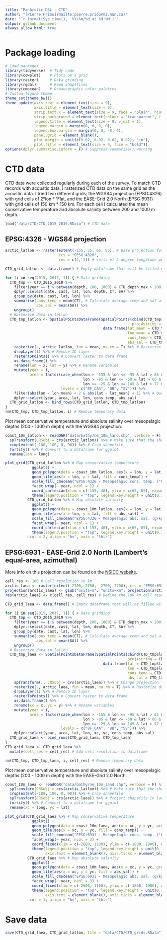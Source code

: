 ```yaml
---
title: "PanArctic DSL - CTD"
author: "[Pierre Priou](mailto:pierre.priou@mi.mun.ca)"
date: "`r format(Sys.time(), '%Y/%m/%d at %H:%M')`"
output: github_document
always_allow_html: true
---
```


# Package loading

```r
# Load packages
library(tidyverse)  # Tidy code
library(cowplot)    # Plots on a grid
library(raster)     # Data gridding
library(rgdal)      # Read shapefiles
library(cmocean)    # Oceanographic color palettes
# Custom figure theme
theme_set(theme_bw())
theme_update(axis.text = element_text(size = 9),
             axis.title = element_text(size = 9),
             strip.text.x = element_text(size = 9, face = "plain", hjust = 0.5),
             strip.background = element_rect(colour = "transparent", fill = "transparent"),
             legend.title = element_text(size = 9, vjust = 1),
             legend.margin = margin(0, 0, 0, 0),
             legend.box.margin = margin(0, 0, -8, 0),
             panel.grid = element_blank(), 
             plot.margin = unit(c(0.02, 0.02, 0.02, 0.02), "in"),
             plot.title = element_text(size = 9, face = "bold"))
options(dplyr.summarise.inform = F) # Suppress summarise() warning
```

# CTD data

CTD data were collected regularly during each of the survey. To match CTD records with acoustic data, I rasterized CTD data on the same grid as the acoustic data. I tried two different grids; the WGS84 projection (EPSG:4326) with grid cells of 2°lon * 1°lat, and the EASE-Grid 2.0 North (EPSG:6931) with grid cells of 150 km * 150 km. For each cell I calculated the mean conservative temperature and absolute salinity between 200 and 1000 m depth.

```r
load("data/CTD/CTD_2015_2019.RData") # CTD data
```

## EPSG:4326 - WGS84 projection 

```r
arctic_latlon <- raster(extent(-155, 35, 66, 85), # Base projection for acoustic and CTD data
                        crs = "EPSG:4326", 
                        res = c(2, 1)) # cells of 2 degree longitude per 1 degree latitude

CTD_grid_latlon <- data.frame() # Empty dataframe that will be filled with gridded CTD data

for (i in seq(2015, 2017, 1)) { # Data gridding
  CTD_tmp <- CTD_2015_2019 %>%
    filter(year == i & between(depth, 200, 1000) & CTD_depth_max > 200) %>%
    dplyr::select(date, cast, lat, lon, depth, CT, SA) %>%
    group_by(date, cast, lat, lon) %>%
    summarise(cons_temp = mean(CT), # Calculate average temp and sal at mesopelagic depths
              abs_sal = mean(SA)) %>%
    ungroup()
  # Rasterize data in latlon
  CTD_tmp_latlon <- SpatialPointsDataFrame(SpatialPoints(cbind(CTD_tmp$lon, CTD_tmp$lat), 
                                                         proj4string = CRS("EPSG:4326")),
                                            data.frame(lat_mean = CTD_tmp$lat,
                                                       lon_mean = CTD_tmp$lon,
                                                       cons_temp = CTD_tmp$cons_temp,
                                                       abs_sal = CTD_tmp$abs_sal)) %>%
    rasterize(., arctic_latlon, fun = mean, na.rm = T) %>% # Rasterize data in latlon
    dropLayer(1) %>% # Remove ID layer
    rasterToPoints() %>% # Convert raster to data frame
    as.data.frame() %>%
    rename(lon = x, lat = y) %>% # Rename variables
    mutate(year = i, 
           area = factor(case_when(lon > -155 & lon <= -95 & lat > 65 & lat <= 82 ~ "BF_CAA",
                                   lon > -95 & lon <= -50 & lat > 66 & lat <= 82 ~ "BB",
                                   lon >= -25 & lon <= 145 & lat > 77 & lat <= 90 ~ "SV"),
                         levels = c("BF_CAA", "BB", "SV"))) %>%
    filter(abs(lon - lon_mean) < 2 & abs(lat - lat_mean) < 1) %>% # Quality check
    dplyr::select(year, area, lat, lon, cons_temp, abs_sal)
  CTD_grid_latlon <- bind_rows(CTD_grid_latlon, CTD_tmp_latlon)
}
rm(CTD_tmp, CTD_tmp_latlon, i) # Remove temporary data
```

Plot mean conservative temperature and absolute salinity over mesopelagic depths (200 - 1000 m depth) with the WGS84 projection.

```r
coast_10m_latlon <- readOGR("data/bathy/ne_10m_land.shp", verbose = F) %>% # Coastline in latlon
  spTransform(CRSobj = crs(arctic_latlon)) %>% # Make sure that the shapefile is in the right projection
  crop(extent(-180, 180, 0, 90)) %>% # Crop shapefile
  fortify() %>% # Convert to a dataframe for ggplot
  rename(lon = long)

plot_grid(CTD_grid_latlon %>% # Map conservative temperature
            ggplot() +
            geom_polygon(data = coast_10m_latlon, aes(x = lon, y = lat, group = group), fill = "grey80") +
            geom_tile(aes(x = lon, y = lat, fill = cons_temp)) +
            scale_fill_cmocean("EPSG:4326 - Mesopelagic cons. temp. (°C)", name = "thermal") +
            facet_wrap(~ year, ncol = 1) +
            coord_cartesian(xlim = c(-155, 40), ylim = c(65, 85), expand = F)  +
            theme(legend.position = "top", legend.key.height = unit(0.1, "in"), legend.key.width = unit(0.3, "in")),
          CTD_grid_latlon %>% # Map absolute salinity
            ggplot() +
            geom_polygon(data = coast_10m_latlon, aes(x = lon, y = lat, group = group), fill = "grey80") +
            geom_tile(aes(x = lon, y = lat, fill = abs_sal)) +
            scale_fill_cmocean("EPSG:4326 - Mesopelagic abs. sal. (g/kg)", name = "haline") +
            facet_wrap(~ year, ncol = 1) +
            coord_cartesian(xlim = c(-155, 40), ylim = c(65, 85), expand = F)  +
            theme(legend.position = "top", legend.key.height = unit(0.1, "in"), legend.key.width = unit(0.3, "in")),
          ncol = 2, align = "hv", axis = "tblr")
```

## EPSG:6931 - EASE-Grid 2.0 North (Lambert's equal-area, azimuthal)

More info on this projection can be found on the [NSIDC website](https://nsidc.org/data/ease/).

```r
cell_res <- 100 # Cell resolution in km
arctic_laea <- raster(extent(-2700, 2700, -2700, 2700), crs = "EPSG:6931") # Seaice projection
projection(arctic_laea) <- gsub("units=m", "units=km", projection(arctic_laea)) # Convert proj unit from m to km
res(arctic_laea) <- c(cell_res, cell_res) # Define the 100 km cell resolution

CTD_grid_laea <- data.frame() # Empty dataframe that will be filled with gridded CTD data

for (i in seq(2015, 2017, 1)) { # Data gridding
  CTD_tmp <- CTD_2015_2019 %>%
    filter(year == i & between(depth, 200, 1000) & CTD_depth_max > 200) %>%
    dplyr::select(date, cast, lat, lon, depth, CT, SA) %>%
    group_by(date, cast, lat, lon) %>%
    summarise(cons_temp = mean(CT), # Calculate average temp and sal at mesopelagic depths
              abs_sal = mean(SA)) %>%
    ungroup()
  # Rasterize data in latlon
  CTD_tmp_laea <- SpatialPointsDataFrame(SpatialPoints(cbind(CTD_tmp$lon, CTD_tmp$lat), 
                                                       proj4string = CRS("EPSG:4326")),
                                            data.frame(lat = CTD_tmp$lat,
                                                       lon = CTD_tmp$lon,
                                                       cons_temp = CTD_tmp$cons_temp,
                                                       abs_sal = CTD_tmp$abs_sal)) %>%
    spTransform(., CRSobj = crs(arctic_laea)) %>% # Change projection to EPSG:6931
    rasterize(., arctic_laea, fun = mean, na.rm = T) %>% # Rasterize data in latlon
    dropLayer(1) %>% # Remove ID layer
    rasterToPoints() %>% # Convert raster to data frame
    as.data.frame() %>%
    rename(xc = x, yc = y) %>% # Rename variables
    mutate(year = i, 
           area = factor(case_when(lon > -155 & lon <= -95 & lat > 65 & lat <= 82 ~ "BF_CAA",
                                   lon > -95 & lon <= -50 & lat > 66 & lat <= 82 ~ "BB",
                                   lon >= -25 & lon <= 145 & lat > 77 & lat <= 90 ~ "SV"),
                         levels = c("BF_CAA", "BB", "SV"))) %>%
    dplyr::select(year, area, lat, lon, xc, yc, cons_temp, abs_sal)
  CTD_grid_laea <- bind_rows(CTD_grid_laea, CTD_tmp_laea)
}
CTD_grid_laea <- CTD_grid_laea %>%
  mutate(cell_res = cell_res) # Add cell resolution to dataframe

rm(CTD_tmp, CTD_tmp_laea, i, cell_res) # Remove temporary data
```

Plot mean conservative temperature and absolute salinity over mesopelagic depths (200 - 1000 m depth) with the EASE-Grid 2.0 North. 

```r
coast_10m_laea <- readOGR("data/bathy/ne_10m_land.shp", verbose = F) %>% # Coastline in laea
  spTransform(CRSobj = crs(arctic_latlon)) %>% # Make sure that the shapefile is in the right projection
  crop(extent(-180, 180, 0, 90)) %>% # Crop shapefile
  spTransform(CRSobj = crs(arctic_laea)) %>% # Project shapefile in laea
  fortify() %>% # Convert to a dataframe for ggplot
  rename(xc = long, yc = lat)

plot_grid(CTD_grid_laea %>% # Map conservative temperature
            ggplot() +
            geom_polygon(data = coast_10m_laea, aes(x = xc, y = yc, group = group), fill = "grey80") +
            geom_tile(aes(x = xc, y = yc, fill = cons_temp)) +
            scale_fill_cmocean("EPSG:6931 - Mesopelagic cons. temp. (°C)", name = "thermal") +
            facet_wrap(~ year, ncol = 3) +
            coord_fixed(xlim = c(-2600, 1100), ylim = c(-1800, 1900), expand = F) + 
            theme(legend.position = "top", legend.key.height = unit(0.1, "in"), legend.key.width = unit(0.3, "in"),
                  axis.text = element_blank(), axis.ticks = element_blank(), axis.title = element_blank()),
          CTD_grid_laea %>% # Map absolute salinity
            ggplot() +
            geom_polygon(data = coast_10m_laea, aes(x = xc, y = yc, group = group), fill = "grey80") +
            geom_tile(aes(x = xc, y = yc, fill = abs_sal)) +
            scale_fill_cmocean("EPSG:6931 - Mesopelagic abs. sal. (g/kg)", name = "haline") +
            facet_wrap(~ year, ncol = 3) +
            coord_fixed(xlim = c(-2600, 1100), ylim = c(-1800, 1900), expand = F) + 
            theme(legend.position = "top", legend.key.height = unit(0.1, "in"), legend.key.width = unit(0.3, "in"),
                  axis.text = element_blank(), axis.ticks = element_blank(), axis.title = element_blank()),
          ncol = 1, align = "hv", axis = "tblr")
```

# Save data 

```r
save(CTD_grid_laea, CTD_grid_latlon, file = "data/CTD/CTD_grids.RData") # Save data
```